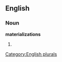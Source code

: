 
==English==

===Noun===
'''materializations'''

# {{plural of|[[materialization]]}}

[[Category:English plurals]]